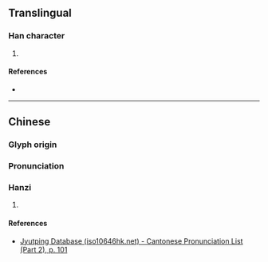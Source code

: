 {{character info/new}}
==Translingual==

===Han character===
{{Han char|rn=46|rad=山|as=12|sn=15|four=|canj=UDII|ids=⿱山棧}}

# {{defn|Han|sort=山12}}

====References====
* {{Han ref|kx=0319.440|dkj=08476|dj=0620.030|hdz=10796.150|uh=5D98|ud=23960}}

----

==Chinese==

===Glyph origin===
{{Han etym}}

===Pronunciation===
{{zh-pron
|m=zhàn
|c=zaan6
|pos=}}

===Hanzi===
{{zh-hanzi}}

# {{rfdef|zh}}

====References====
* [http://www.iso10646hk.net/jp/document/download.jsp Jyutping Database (iso10646hk.net) - Cantonese Pronunciation List (Part 2), p. 101]